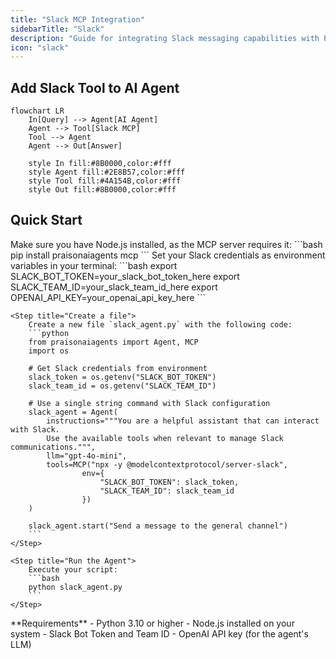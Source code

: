 ```yaml
---
title: "Slack MCP Integration"
sidebarTitle: "Slack"
description: "Guide for integrating Slack messaging capabilities with PraisonAI agents using MCP"
icon: "slack"
---
```


## Add Slack Tool to AI Agent

```mermaid
flowchart LR
    In[Query] --> Agent[AI Agent]
    Agent --> Tool[Slack MCP]
    Tool --> Agent
    Agent --> Out[Answer]
    
    style In fill:#8B0000,color:#fff
    style Agent fill:#2E8B57,color:#fff
    style Tool fill:#4A154B,color:#fff
    style Out fill:#8B0000,color:#fff
```

## Quick Start

<Steps>
    <Step title="Install Dependencies">
        Make sure you have Node.js installed, as the MCP server requires it:
        ```bash
        pip install praisonaiagents mcp
        ```
    </Step>
    <Step title="Set API Keys">
        Set your Slack credentials as environment variables in your terminal:
        ```bash
        export SLACK_BOT_TOKEN=your_slack_bot_token_here
        export SLACK_TEAM_ID=your_slack_team_id_here
        export OPENAI_API_KEY=your_openai_api_key_here
        ```
    </Step>

    <Step title="Create a file">
        Create a new file `slack_agent.py` with the following code:
        ```python
        from praisonaiagents import Agent, MCP
        import os

        # Get Slack credentials from environment
        slack_token = os.getenv("SLACK_BOT_TOKEN")
        slack_team_id = os.getenv("SLACK_TEAM_ID")

        # Use a single string command with Slack configuration
        slack_agent = Agent(
            instructions="""You are a helpful assistant that can interact with Slack.
            Use the available tools when relevant to manage Slack communications.""",
            llm="gpt-4o-mini",
            tools=MCP("npx -y @modelcontextprotocol/server-slack",
                    env={
                        "SLACK_BOT_TOKEN": slack_token,
                        "SLACK_TEAM_ID": slack_team_id
                    })
        )

        slack_agent.start("Send a message to the general channel")
        ```
    </Step>

    <Step title="Run the Agent">
        Execute your script:
        ```bash
        python slack_agent.py
        ```
    </Step>
</Steps>

<Note>
  **Requirements**
  - Python 3.10 or higher
  - Node.js installed on your system
  - Slack Bot Token and Team ID
  - OpenAI API key (for the agent's LLM)
</Note>
